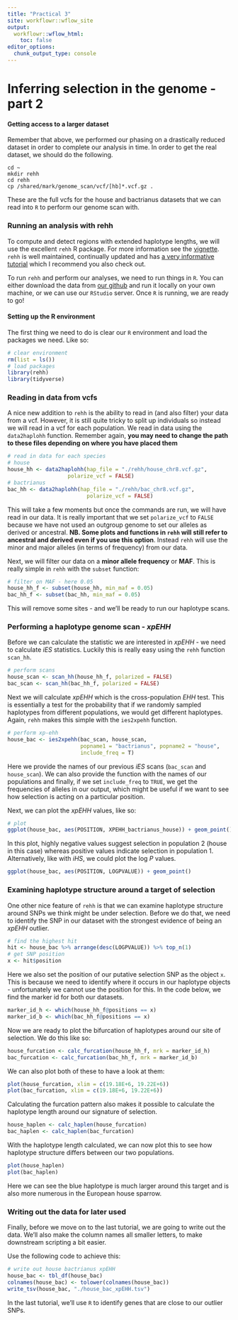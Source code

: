 ```yaml
---
title: "Practical 3"
site: workflowr::wflow_site
output:
  workflowr::wflow_html:
    toc: false
editor_options:
  chunk_output_type: console
---
```


# Inferring selection in the genome - part 2

#### Getting access to a larger dataset

Remember that above, we performed our phasing on a drastically reduced dataset in order to complete our analysis in time. In order to get the real dataset, we should do the following.

```shell
cd ~
mkdir rehh
cd rehh
cp /shared/mark/genome_scan/vcf/[hb]*.vcf.gz .
```

These are the full vcfs for the house and bactrianus datasets that we can read into `R` to perform our genome scan with.

### Running an analysis with rehh

To compute and detect regions with extended haplotype lengths, we will use the excellent `rehh` R package. For more information see the [vignette](https://cran.r-project.org/web/packages/rehh/vignettes/rehh.html). `rehh` is well maintained, continually updated and has [a very informative tutorial](https://cran.r-project.org/web/packages/rehh/vignettes/rehh.html) which I recommend you also check out.

To run `rehh` and perform our analyses, we need to run things in `R`. You can either download the data from [our github](https://github.com/speciationgenomics) and run it locally on your own machine, or we can use our `RStudio` server. Once `R` is running, we are ready to go!

#### Setting up the R environment

The first thing we need to do is clear our `R` environment and load the packages we need. Like so:

```r
# clear environment
rm(list = ls())
# load packages
library(rehh)
library(tidyverse)
```

### Reading in data from vcfs

A nice new addition to `rehh` is the ability to read in (and also filter) your data from a vcf. However, it is still quite tricky to split up individuals so instead we will read in a vcf for each population. We read in data using the `data2haplohh` function. Remember again, **you may need to change the path to these files depending on where you have placed them**

```r
# read in data for each species
# house
house_hh <- data2haplohh(hap_file = "./rehh/house_chr8.vcf.gz",
                   polarize_vcf = FALSE)
# bactrianus
bac_hh <- data2haplohh(hap_file = "./rehh/bac_chr8.vcf.gz",
                         polarize_vcf = FALSE)
```

This will take a few moments but once the commands are run, we will have read in our data. It is really important that we set `polarize_vcf` to `FALSE` because we have not used an outgroup genome to set our alleles as derived or ancestral. **NB. Some plots and functions in `rehh` will still refer to ancestral and derived even if you use this option**. Instead `rehh` will use the minor and major alleles (in terms of frequency) from our data.

Next, we will filter our data on a **minor allele frequency** or **MAF**. This is really simple in `rehh` with the `subset` function:

```r
# filter on MAF - here 0.05
house_hh_f <- subset(house_hh, min_maf = 0.05)
bac_hh_f <- subset(bac_hh, min_maf = 0.05)
```

This will remove some sites - and we'll be ready to run our haplotype scans.

### Performing a haplotype genome scan - *xpEHH*

Before we can calculate the statistic we are interested in *xpEHH* - we need to calculate *iES* statistics. Luckily this is really easy using the `rehh` function `scan_hh`.

```r
# perform scans
house_scan <- scan_hh(house_hh_f, polarized = FALSE)
bac_scan <- scan_hh(bac_hh_f, polarized = FALSE)
```

Next we will calculate *xpEHH* which is the cross-population *EHH* test. This is essentially a test for the probability that if we randomly sampled haplotypes from different populations, we would get different haplotypes. Again, `rehh` makes this simple with the `ies2xpehh` function.

```r
# perform xp-ehh
house_bac <- ies2xpehh(bac_scan, house_scan,
                       popname1 = "bactrianus", popname2 = "house",
                       include_freq = T)
```

Here we provide the names of our previous *iES* scans (`bac_scan` and `house_scan`). We can also provide the function with the names of our populations and finally, if we set `include_freq` to `TRUE`, we get the frequencies of alleles in our output, which might be useful if we want to see how selection is acting on a particular position.

Next, we can plot the *xpEHH* values, like so:

```r
# plot
ggplot(house_bac, aes(POSITION, XPEHH_bactrianus_house)) + geom_point()
```

In this plot, highly negative values suggest selection in population 2 (house in this case) whereas positive values indicate selection in population 1. Alternatively, like with *iHS*, we could plot the log *P* values.

```r
ggplot(house_bac, aes(POSITION, LOGPVALUE)) + geom_point()
```

### Examining haplotype structure around a target of selection

One other nice feature of `rehh` is that we can examine haplotype structure around SNPs we think might be under selection. Before we do that, we need to identify the SNP in our dataset with the strongest evidence of being an *xpEHH* outlier.

```r
# find the highest hit
hit <- house_bac %>% arrange(desc(LOGPVALUE)) %>% top_n(1)
# get SNP position
x <- hit$position
```

Here we also set the position of our putative selection SNP as the object `x`. This is because we need to identify where it occurs in our haplotype objects - unfortunately we cannot use the position for this. In the code below, we find the marker id for both our datasets.

```r
marker_id_h <- which(house_hh_f@positions == x)
marker_id_b <- which(bac_hh_f@positions == x)
```

Now we are ready to plot the bifurcation of haplotypes around our site of selection. We do this like so:

```r
house_furcation <- calc_furcation(house_hh_f, mrk = marker_id_h)
bac_furcation <- calc_furcation(bac_hh_f, mrk = marker_id_b)
```

We can also plot both of these to have a look at them:

```r
plot(house_furcation, xlim = c(19.18E+6, 19.22E+6))
plot(bac_furcation, xlim = c(19.18E+6, 19.22E+6))
```

Calculating the furcation pattern also makes it possible to calculate the haplotype length around our signature of selection.

```r
house_haplen <- calc_haplen(house_furcation)
bac_haplen <- calc_haplen(bac_furcation)
```

With the haplotype length calculated, we can now plot this to see how haplotype structure differs between our two populations.

```r
plot(house_haplen)
plot(bac_haplen)
```

Here we can see the blue haplotype is much larger around this target and is also more numerous in the European house sparrow.

### Writing out the data for later used

Finally, before we move on to the last tutorial, we are going to write out the data. We'll also make the column names all smaller letters, to make downstream scripting a bit easier.

Use the following code to achieve this:

```r
# write out house bactrianus xpEHH
house_bac <- tbl_df(house_bac)
colnames(house_bac) <- tolower(colnames(house_bac))
write_tsv(house_bac, "./house_bac_xpEHH.tsv")
```

In the last tutorial, we'll use `R` to identify genes that are close to our outlier SNPs.
